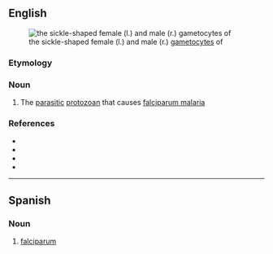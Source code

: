 ==English==
[[File:Gametocytes plasmodium 5952 lores.jpg|thumb|the sickle-shaped female (l.) and male (r.) [[gametocyte]]s of {{taxlink|Plasmodium falciparum|species|ver=210318}}]]
===Etymology===
{{rfe|en}}

===Noun===
{{en-noun|-}}

# {{lb|en|cytology}} The [[parasitic]] [[protozoan]] {{taxlink|Plasmodium falciparum|species|ver=210318}} that causes [[falciparum malaria]]

===References===
* {{pedia|Plasmodium falciparum|i=1}}
* {{specieslite|Plasmodium falciparum|i=1}}
* {{comcatlite|Plasmodium falciparum|i=1}}
* {{R:LPSN|Plasmodium falciparum|i=1}}

----

==Spanish==

===Noun===
{{es-noun|m}}

# [[#English|falciparum]]